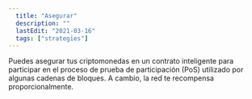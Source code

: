 ```yaml
---
  title: "Asegurar"
  description: ""
  lastEdit: "2021-03-16"
  tags: ["strategies"]
---
```


Puedes asegurar tus criptomonedas en un contrato inteligente para participar en el proceso de prueba de participación (PoS) utilizado por algunas cadenas de bloques. A cambio, la red te recompensa proporcionalmente.
